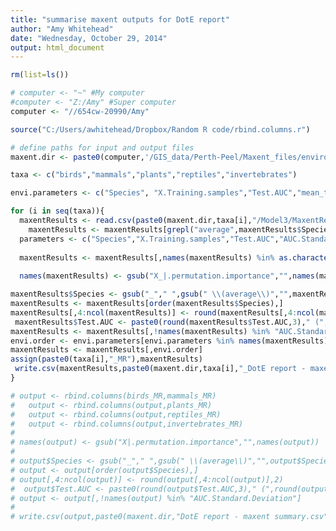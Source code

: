 ```yaml
---
title: "summarise maxent outputs for DotE report"
author: "Amy Whitehead"
date: "Wednesday, October 29, 2014"
output: html_document
---
```




```r
rm(list=ls())

# computer <- "~" #My computer
#computer <- "Z:/Amy" #Super computer
computer <- "//654cw-20990/Amy"

source("C:/Users/awhitehead/Dropbox/Random R code/rbind.columns.r")

# define paths for input and output files
maxent.dir <- paste0(computer,'/GIS_data/Perth-Peel/Maxent_files/environmental_data/100m/ibra/output/')

taxa <- c("birds","mammals","plants","reptiles","invertebrates")


```


```r
envi.parameters <- c("Species", "X.Training.samples","Test.AUC","mean_temp",  "hot_temp",	"cold_temp",	"mean_rain",	"seasonal_rain",	"mean_solar",	"altitude",	"slope",	"eastness",	"rugg500",	"terr_1000",	"nvis_mvs_exotics",	"Banksia2000",	"Eucalyptus2000",	"grassland2000",	"Melaleuca2000",	"pines2000",	"Woody2000",	"water_dist_perm",	"water_dist_perm_ephem",	"soilAtlas2M",	"clay",	"fert")

for (i in seq(taxa)){
  maxentResults <- read.csv(paste0(maxent.dir,taxa[i],"/Model3/MaxentResults.csv"))
    maxentResults <- maxentResults[grepl("average",maxentResults$Species),]
  parameters <- c("Species","X.Training.samples","Test.AUC","AUC.Standard.Deviation",names(maxentResults[grepl("permutation.importance",names(maxentResults))]))
  
  maxentResults <- maxentResults[,names(maxentResults) %in% as.character(parameters)]
  
  names(maxentResults) <- gsub("X_|.permutation.importance","",names(maxentResults))

maxentResults$Species <- gsub("_"," ",gsub(" \\(average\\)","",maxentResults$Species))
maxentResults <- maxentResults[order(maxentResults$Species),]
maxentResults[,4:ncol(maxentResults)] <- round(maxentResults[,4:ncol(maxentResults)],2)
 maxentResults$Test.AUC <- paste0(round(maxentResults$Test.AUC,3)," (",round(maxentResults$AUC.Standard.Deviation,3),")")
maxentResults <- maxentResults[,!names(maxentResults) %in% "AUC.Standard.Deviation"]
envi.order <- envi.parameters[envi.parameters %in% names(maxentResults)]  
maxentResults <- maxentResults[,envi.order]
assign(paste0(taxa[i],"_MR"),maxentResults)
 write.csv(maxentResults,paste0(maxent.dir,taxa[i],"_DotE report - maxent summary.csv"),row.names=F) 
}

# output <- rbind.columns(birds_MR,mammals_MR)
#   output <- rbind.columns(output,plants_MR)
#   output <- rbind.columns(output,reptiles_MR)
#   output <- rbind.columns(output,invertebrates_MR)
# 
# names(output) <- gsub("X|.permutation.importance","",names(output))
# 
# output$Species <- gsub("_"," ",gsub(" \\(average\\)","",output$Species))
# output <- output[order(output$Species),]
# output[,4:ncol(output)] <- round(output[,4:ncol(output)],2)
#  output$Test.AUC <- paste0(round(output$Test.AUC,3)," (",round(output$AUC.Standard.Deviation,3),")")
# output <- output[,!names(output) %in% "AUC.Standard.Deviation"]
# 
# write.csv(output,paste0(maxent.dir,"DotE report - maxent summary.csv"),row.names=F)

```
